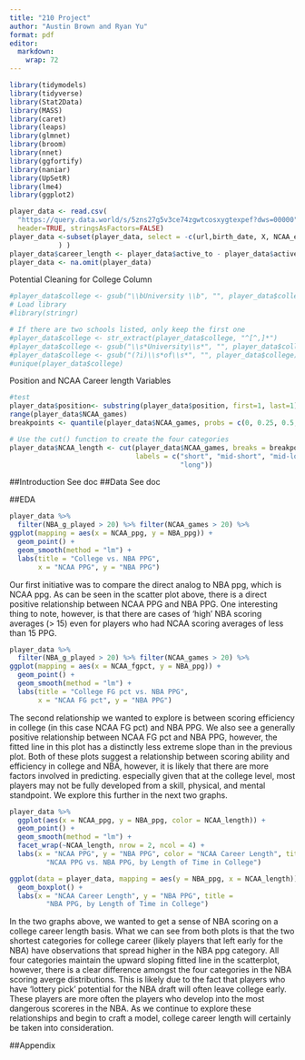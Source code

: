 ```yaml
---
title: "210 Project"
author: "Austin Brown and Ryan Yu"
format: pdf
editor: 
  markdown: 
    wrap: 72
---
```


```r
library(tidymodels)
library(tidyverse)
library(Stat2Data)
library(MASS)
library(caret)
library(leaps)
library(glmnet)
library(broom)
library(nnet)
library(ggfortify)
library(naniar)
library(UpSetR)
library(lme4)
library(ggplot2)
```

```r
player_data <- read.csv(
  "https://query.data.world/s/5zns27g5v3ce74zgwtcosxygtexpef?dws=00000", 
  header=TRUE, stringsAsFactors=FALSE)
player_data <-subset(player_data, select = -c(url,birth_date, X, NCAA_efgpct
            ) )
player_data$career_length <- player_data$active_to - player_data$active_from
player_data <- na.omit(player_data)
```

Potential Cleaning for College Column

```r
#player_data$college <- gsub("\\bUniversity \\b", "", player_data$college)
# Load library
#library(stringr)

# If there are two schools listed, only keep the first one
#player_data$college <- str_extract(player_data$college, "^[^,]*")
#player_data$college <- gsub("\\s*University\\s*", "", player_data$college)
#player_data$college <- gsub("(?i)\\s*of\\s*", "", player_data$college)
#unique(player_data$college)
```

Position and NCAA Career length Variables

```r
#test
player_data$position<- substring(player_data$position, first=1, last=1)
range(player_data$NCAA_games)
breakpoints <- quantile(player_data$NCAA_games, probs = c(0, 0.25, 0.5, 0.75, 1))

# Use the cut() function to create the four categories
player_data$NCAA_length <- cut(player_data$NCAA_games, breaks = breakpoints, 
                               labels = c("short", "mid-short", "mid-long", 
                                          "long"))
```

##Introduction See doc ##Data See doc

##EDA

```r
player_data %>%
  filter(NBA_g_played > 20) %>% filter(NCAA_games > 20) %>%
ggplot(mapping = aes(x = NCAA_ppg, y = NBA_ppg)) +
  geom_point() +
  geom_smooth(method = "lm") + 
  labs(title = "College vs. NBA PPG", 
       x = "NCAA PPG", y = "NBA PPG")
```

Our first initiative was to compare the direct analog to NBA ppg, which
is NCAA ppg. As can be seen in the scatter plot above, there is a direct
positive relationship between NCAA PPG and NBA PPG. One interesting
thing to note, however, is that there are cases of 'high' NBA scoring
averages (\> 15) even for players who had NCAA scoring averages of less
than 15 PPG.

```r
player_data %>%
  filter(NBA_g_played > 20) %>% filter(NCAA_games > 20) %>%
ggplot(mapping = aes(x = NCAA_fgpct, y = NBA_ppg)) +
  geom_point() +
  geom_smooth(method = "lm") + 
  labs(title = "College FG pct vs. NBA PPG", 
       x = "NCAA FG pct", y = "NBA PPG")
```
The second relationship we wanted to explore is between scoring efficiency in 
college (in this case NCAA FG pct) and NBA PPG. We also see a generally positive
relationship between NCAA FG pct and NBA PPG, however, the fitted line in this
plot has a distinctly less extreme slope than in the previous plot. Both of 
these plots suggest a relationship between scoring ability and efficiency in 
college and NBA, however, it is likely that there are more factors involved in
predicting. especially given that at the college level, most players may not
be fully developed from a skill, physical, and mental standpoint. We explore 
this further in the next two graphs. 

```r
player_data %>% 
  ggplot(aes(x = NCAA_ppg, y = NBA_ppg, color = NCAA_length)) +
  geom_point() +
  geom_smooth(method = "lm") + 
  facet_wrap(~NCAA_length, nrow = 2, ncol = 4) +
  labs(x = "NCAA PPG", y = "NBA PPG", color = "NCAA Career Length", title = 
         "NCAA PPG vs. NBA PPG, by Length of Time in College")
```

```r
ggplot(data = player_data, mapping = aes(y = NBA_ppg, x = NCAA_length)) +
  geom_boxplot() +
  labs(x = "NCAA Career Length", y = "NBA PPG", title = 
         "NBA PPG, by Length of Time in College")
```
In the two graphs above, we wanted to get a sense of NBA scoring on a college 
career length basis. What we can see from both plots is that the two shortest
categories for college career (likely players that left early for the NBA) have
observations that spread higher in the NBA ppg category. All four categories 
maintain the upward sloping fitted line in the scatterplot, however, there is 
a clear difference amongst the four categories in the NBA scoring averge 
distributions. This is likely due to the fact that players who have 'lottery 
pick' potential for the NBA draft will often leave college early. These players
are more often the players who develop into the most dangerous scoreres in the 
NBA. As we continue to explore these relationships and begin to craft a model,
college career length will certainly be taken into consideration.


##Appendix
